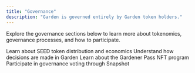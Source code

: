 ```yaml
---
title: "Governance"
description: "Garden is governed entirely by Garden token holders."
---
```


Explore the governance sections below to learn more about tokenomics, governance processes, and how to participate.

<CardGroup cols={2}>
  <Card title="Tokenomics" href="/home/governance/tokenomics">
    Learn about SEED token distribution and economics
  </Card>
  <Card title="Governance Process" href="/home/governance/governance-process">
    Understand how decisions are made in Garden
  </Card>
  <Card title="Gardener Pass" href="/home/governance/gardener-pass">
    Learn about the Gardener Pass NFT program
  </Card>
  <Card title="Snapshot" href="/home/governance/snapshot">
    Participate in governance voting through Snapshot
  </Card>
</CardGroup>
